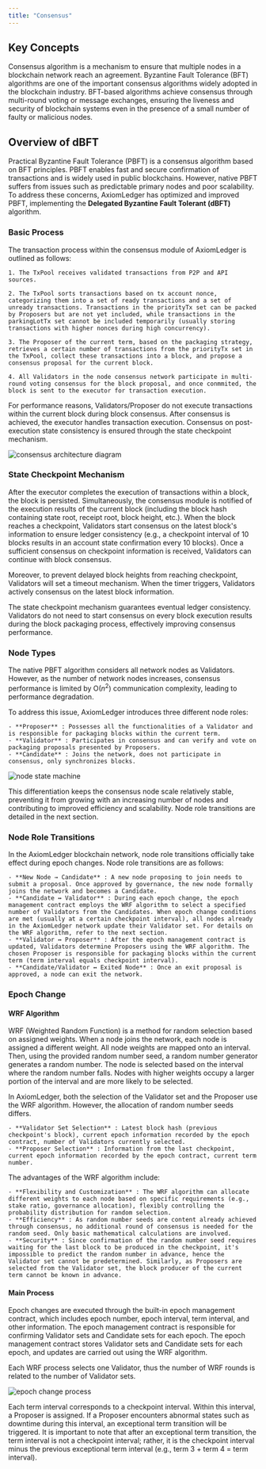 ```yaml
---
title: "Consensus"
---
```


## Key Concepts
Consensus algorithm is a mechanism to ensure that multiple nodes in a blockchain network reach an agreement. Byzantine Fault Tolerance (BFT) algorithms are one of the important consensus algorithms widely adopted in the blockchain industry. BFT-based algorithms achieve consensus through multi-round voting or message exchanges, ensuring the liveness and security of blockchain systems even in the presence of a small number of faulty or malicious nodes.

## Overview of dBFT
Practical Byzantine Fault Tolerance (PBFT) is a consensus algorithm based on BFT principles. PBFT enables fast and secure confirmation of transactions and is widely used in public blockchains. However, native PBFT suffers from issues such as predictable primary nodes and poor scalability. To address these concerns, AxiomLedger has optimized and improved PBFT, implementing the **Delegated Byzantine Fault Tolerant (dBFT)** algorithm.

### Basic Process
The transaction process within the consensus module of AxiomLedger is outlined as follows:

    1. The TxPool receives validated transactions from P2P and API sources.
    
    2. The TxPool sorts transactions based on tx account nonce, categorizing them into a set of ready transactions and a set of unready transactions. Transactions in the priorityTx set can be packed by Proposers but are not yet included, while transactions in the parkingLotTx set cannot be included temporarily (usually storing transactions with higher nonces during high concurrency).
    
    3. The Proposer of the current term, based on the packaging strategy, retrieves a certain number of transactions from the priorityTx set in the TxPool, collect these transactions into a block, and propose a consensus proposal for the current block.
    
    4. All Validators in the node consensus network participate in multi-round voting consensus for the block proposal, and once conmmited, the block is sent to the executor for transaction execution.

<Tip>
    For performance reasons, Validators/Proposer do not execute transactions within the current block during block consensus. After consensus is achieved, the executor handles transaction execution. Consensus on post-execution state consistency is ensured through the state checkpoint mechanism.
</Tip>

![consensus architecture diagram](../../images/system-design/consensus-architecture-en.png)


### State Checkpoint Mechanism

After the executor completes the execution of transactions within a block, the block is persisted. Simultaneously, the consensus module is notified of the execution results of the current block (including the block hash containing state root, receipt root, block height, etc.). When the block reaches a checkpoint, Validators start consensus on the latest block's information to ensure ledger consistency (e.g., a checkpoint interval of 10 blocks results in an account state confirmation every 10 blocks). Once a sufficient consensus on checkpoint information is received, Validators can continue with block consensus.

Moreover, to prevent delayed block heights from reaching checkpoint, Validators will set a timeout mechanism. When the timer triggers, Validators actively consensus on the latest block information.

The state checkpoint mechanism guarantees eventual ledger consistency. Validators do not need to start consensus on every block execution results during the block packaging process, effectively improving consensus performance.

### Node Types

The native PBFT algorithm considers all network nodes as Validators. However, as the number of network nodes increases, consensus performance is limited by O($n^2$) communication complexity, leading to performance degradation.

To address this issue, AxiomLedger introduces three different node roles:

    - **Proposer** : Possesses all the functionalities of a Validator and is responsible for packaging blocks within the current term.
    - **Validator** : Participates in consensus and can verify and vote on packaging proposals presented by Proposers.
    - **Candidate** : Joins the network, does not participate in consensus, only synchronizes blocks.

![node state machine](../../images/system-design/node-state-machine-en.png)

This differentiation keeps the consensus node scale relatively stable, preventing it from growing with an increasing number of nodes and contributing to improved efficiency and scalability. Node role transitions are detailed in the next section.

### Node Role Transitions

In the AxiomLedger blockchain network, node role transitions officially take effect during epoch changes. Node role transitions are as follows:

    - **New Node → Candidate** : A new node proposing to join needs to submit a proposal. Once approved by governance, the new node formally joins the network and becomes a Candidate.
    - **Candidate ↔ Validator** : During each epoch change, the epoch management contract employs the WRF algorithm to select a specified number of Validators from the Candidates. When epoch change conditions are met (usually at a certain checkpoint interval), all nodes already in the AxiomLedger network update their Validator set. For details on the WRF algorithm, refer to the next section.
    - **Validator ↔ Proposer** : After the epoch management contract is updated, Validators determine Proposers using the WRF algorithm. The chosen Proposer is responsible for packaging blocks within the current term (term interval equals checkpoint interval).
    - **Candidate/Validator ↔ Exited Node** : Once an exit proposal is approved, a node can exit the network.

### Epoch Change

#### WRF Algorithm

WRF (Weighted Random Function) is a method for random selection based on assigned weights. When a node joins the network, each node is assigned a different weight. All node weights are mapped onto an interval. Then, using the provided random number seed, a random number generator generates a random number. The node is selected based on the interval where the random number falls. Nodes with higher weights occupy a larger portion of the interval and are more likely to be selected.

In AxiomLedger, both the selection of the Validator set and the Proposer use the WRF algorithm. However, the allocation of random number seeds differs.

    - **Validator Set Selection** : Latest block hash (previous checkpoint's block), current epoch information recorded by the epoch contract, number of Validators currently selected.
    - **Proposer Selection** : Information from the last checkpoint, current epoch information recorded by the epoch contract, current term number.

The advantages of the WRF algorithm include:

    - **Flexibility and Customization** : The WRF algorithm can allocate different weights to each node based on specific requirements (e.g., stake ratio, governance allocation), flexibly controlling the probability distribution for random selection.
    - **Efficiency** : As random number seeds are content already achieved through consensus, no additional round of consensus is needed for the random seed. Only basic mathematical calculations are involved.
    - **Security** : Since confirmation of the random number seed requires waiting for the last block to be produced in the checkpoint, it's impossible to predict the random number in advance, hence the Validator set cannot be predetermined. Similarly, as Proposers are selected from the Validator set, the block producer of the current term cannot be known in advance.

#### Main Process
Epoch changes are executed through the built-in epoch management contract, which includes epoch number, epoch interval, term interval, and other information. The epoch management contract is responsible for confirming Validator sets and Candidate sets for each epoch. The epoch management contract stores Validator sets and Candidate sets for each epoch, and updates are carried out using the WRF algorithm.

<Tip>
    Each WRF process selects one Validator, thus the number of WRF rounds is related to the number of Validator sets.
</Tip>

![epoch change process](../../images/system-design/epoch-change-en.png)

Each term interval corresponds to a checkpoint interval. Within this interval, a Proposer is assigned. If a Proposer encounters abnormal states such as downtime during this interval, an exceptional term transition will be triggered. It is important to note that after an exceptional term transition, the term interval is not a checkpoint interval; rather, it is the checkpoint interval minus the previous exceptional term interval (e.g., term 3 + term 4 = term interval).




